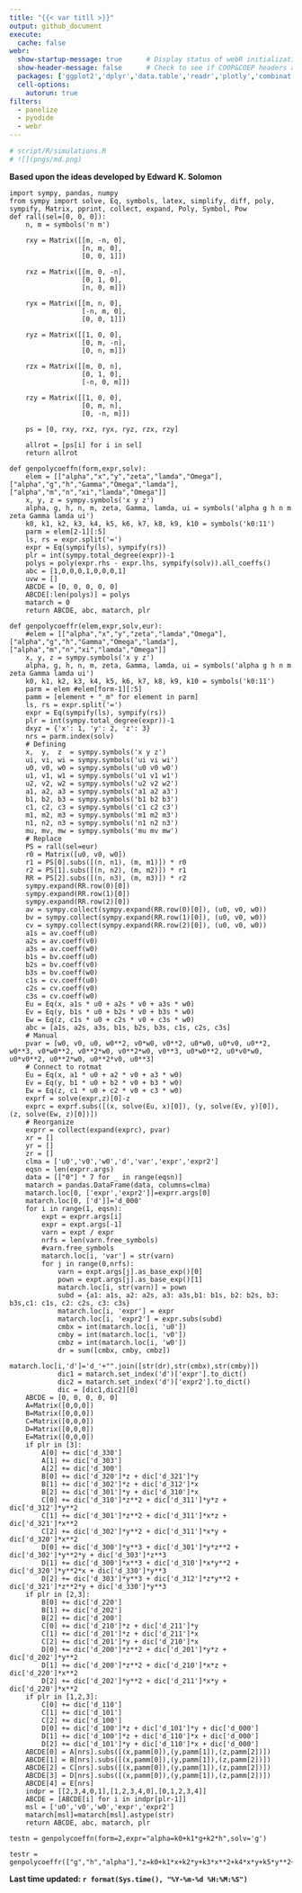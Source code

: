 ```yaml
---
title: "{{< var titll >}}"
output: github_document
execute: 
  cache: false
webr:
  show-startup-message: true      # Display status of webR initialization
  show-header-message: false      # Check to see if COOP&COEP headers are set for speed.
  packages: ['ggplot2','dplyr','data.table','readr','plotly','combinat','htmltools','broom','cowplot'] 
  cell-options:
    autorun: true
filters:
  - panelize
  - pyodide
  - webr
---
```


```r
# script/R/simulations.R
# ![](pngs/md.png)
```

**Based upon the ideas developed by Edward K. Solomon**

```pyodide-python
import sympy, pandas, numpy
from sympy import solve, Eq, symbols, latex, simplify, diff, poly, sympify, Matrix, pprint, collect, expand, Poly, Symbol, Pow
def rall(sel=[0, 0, 0]):
    n, m = symbols('n m')
    
    rxy = Matrix([[m, -n, 0], 
                  [n, m, 0],
                  [0, 0, 1]])
    
    rxz = Matrix([[m, 0, -n], 
                  [0, 1, 0],
                  [n, 0, m]])
    
    ryx = Matrix([[m, n, 0], 
                  [-n, m, 0],
                  [0, 0, 1]])
    
    ryz = Matrix([[1, 0, 0], 
                  [0, m, -n],
                  [0, n, m]])
    
    rzx = Matrix([[m, 0, n], 
                  [0, 1, 0],
                  [-n, 0, m]])
    
    rzy = Matrix([[1, 0, 0], 
                  [0, m, n],
                  [0, -n, m]])
    
    ps = [0, rxy, rxz, ryx, ryz, rzx, rzy]
    
    allrot = [ps[i] for i in sel]
    return allrot
```

```pyodide-python
def genpolycoeffn(form,expr,solv):
    elem = [["alpha","x","y","zeta","lamda","Omega"], ["alpha","g","h","Gamma","Omega","lamda"], ["alpha","m","n","xi","lamda","Omega"]]
    x, y, z = sympy.symbols('x y z')
    alpha, g, h, n, m, zeta, Gamma, lamda, ui = symbols('alpha g h n m zeta Gamma lamda ui')
    k0, k1, k2, k3, k4, k5, k6, k7, k8, k9, k10 = symbols('k0:11')
    parm = elem[2-1][:5]
    ls, rs = expr.split('=')
    expr = Eq(sympify(ls), sympify(rs))
    plr = int(sympy.total_degree(expr))-1
    polys = poly(expr.rhs - expr.lhs, sympify(solv)).all_coeffs()
    abc = [1,0,0,0,1,0,0,0,1]
    uvw = []
    ABCDE = [0, 0, 0, 0, 0]
    ABCDE[:len(polys)] = polys
    matarch = 0
    return ABCDE, abc, matarch, plr

```

```pyodide-python
def genpolycoeffr(elem,expr,solv,eur):
    #elem = [["alpha","x","y","zeta","lamda","Omega"], ["alpha","g","h","Gamma","Omega","lamda"], ["alpha","m","n","xi","lamda","Omega"]]
    x, y, z = sympy.symbols('x y z')
    alpha, g, h, n, m, zeta, Gamma, lamda, ui = symbols('alpha g h n m zeta Gamma lamda ui')
    k0, k1, k2, k3, k4, k5, k6, k7, k8, k9, k10 = symbols('k0:11')
    parm = elem #elem[form-1][:5]
    pamm = [element + "_m" for element in parm]
    ls, rs = expr.split('=')
    expr = Eq(sympify(ls), sympify(rs))
    plr = int(sympy.total_degree(expr))-1
    dxyz = {'x': 1, 'y': 2, 'z': 3}
    nrs = parm.index(solv)
    # Defining
    x,  y,  z  = sympy.symbols('x y z')
    ui, vi, wi = sympy.symbols('ui vi wi')
    u0, v0, w0 = sympy.symbols('u0 v0 w0')
    u1, v1, w1 = sympy.symbols('u1 v1 w1')
    u2, v2, w2 = sympy.symbols('u2 v2 w2')
    a1, a2, a3 = sympy.symbols('a1 a2 a3')
    b1, b2, b3 = sympy.symbols('b1 b2 b3')
    c1, c2, c3 = sympy.symbols('c1 c2 c3')
    m1, m2, m3 = sympy.symbols('m1 m2 m3')
    n1, n2, n3 = sympy.symbols('n1 n2 n3')
    mu, mv, mw = sympy.symbols('mu mv mw')
    # Replace
    PS = rall(sel=eur)
    r0 = Matrix([u0, v0, w0])
    r1 = PS[0].subs([(n, n1), (m, m1)]) * r0
    r2 = PS[1].subs([(n, n2), (m, m2)]) * r1
    RR = PS[2].subs([(n, n3), (m, m3)]) * r2
    sympy.expand(RR.row(0)[0])
    sympy.expand(RR.row(1)[0])
    sympy.expand(RR.row(2)[0])
    av = sympy.collect(sympy.expand(RR.row(0)[0]), (u0, v0, w0))
    bv = sympy.collect(sympy.expand(RR.row(1)[0]), (u0, v0, w0))
    cv = sympy.collect(sympy.expand(RR.row(2)[0]), (u0, v0, w0))
    a1s = av.coeff(u0)
    a2s = av.coeff(v0)
    a3s = av.coeff(w0)
    b1s = bv.coeff(u0)
    b2s = bv.coeff(v0)
    b3s = bv.coeff(w0)
    c1s = cv.coeff(u0)
    c2s = cv.coeff(v0)
    c3s = cv.coeff(w0)
    Eu = Eq(x, a1s * u0 + a2s * v0 + a3s * w0)
    Ev = Eq(y, b1s * u0 + b2s * v0 + b3s * w0)
    Ew = Eq(z, c1s * u0 + c2s * v0 + c3s * w0)
    abc = [a1s, a2s, a3s, b1s, b2s, b3s, c1s, c2s, c3s]
    # Manual
    pvar = [w0, v0, u0, w0**2, v0*w0, v0**2, u0*w0, u0*v0, u0**2, w0**3, v0*w0**2, v0**2*w0, v0**2*w0, v0**3, u0*w0**2, u0*v0*w0, u0*v0**2, u0**2*w0, u0**2*v0, u0**3]
    # Connect to rotmat
    Eu = Eq(x, a1 * u0 + a2 * v0 + a3 * w0)
    Ev = Eq(y, b1 * u0 + b2 * v0 + b3 * w0)
    Ew = Eq(z, c1 * u0 + c2 * v0 + c3 * w0)
    exprf = solve(expr,z)[0]-z
    exprc = exprf.subs([(x, solve(Eu, x)[0]), (y, solve(Ev, y)[0]), (z, solve(Ew, z)[0])])
    # Reorganize
    exprr = collect(expand(exprc), pvar)
    xr = [] 
    yr = []
    zr = []
    clma = ['u0','v0','w0','d','var','expr','expr2']
    eqsn = len(exprr.args)
    data = [["0"] * 7 for _ in range(eqsn)]
    matarch = pandas.DataFrame(data, columns=clma)
    matarch.loc[0, ['expr','expr2']]=exprr.args[0]
    matarch.loc[0, ['d']]='d_000'
    for i in range(1, eqsn):
        expt = exprr.args[i]
        expr = expt.args[-1]
        varn = expt / expr
        nrfs = len(varn.free_symbols)
        #varn.free_symbols
        matarch.loc[i, 'var'] = str(varn)
        for j in range(0,nrfs):
            varn = expt.args[j].as_base_exp()[0]
            pown = expt.args[j].as_base_exp()[1]
            matarch.loc[i, str(varn)] = pown
            subd = {a1: a1s, a2: a2s, a3: a3s,b1: b1s, b2: b2s, b3: b3s,c1: c1s, c2: c2s, c3: c3s}
            matarch.loc[i, 'expr'] = expr
            matarch.loc[i, 'expr2'] = expr.subs(subd) 
            cmbx = int(matarch.loc[i, 'u0'])
            cmby = int(matarch.loc[i, 'v0'])
            cmbz = int(matarch.loc[i, 'w0'])
            dr = sum([cmbx, cmby, cmbz])
            matarch.loc[i,'d']='d_'+"".join([str(dr),str(cmbx),str(cmby)])
            dic1 = matarch.set_index('d')['expr'].to_dict()
            dic2 = matarch.set_index('d')['expr2'].to_dict()
            dic = [dic1,dic2][0]
    ABCDE = [0, 0, 0, 0, 0]
    A=Matrix([0,0,0])
    B=Matrix([0,0,0])
    C=Matrix([0,0,0])
    D=Matrix([0,0,0])
    E=Matrix([0,0,0])
    if plr in [3]:
        A[0] += dic['d_330']
        A[1] += dic['d_303']
        A[2] += dic['d_300']
        B[0] += dic['d_320']*z + dic['d_321']*y
        B[1] += dic['d_302']*z + dic['d_312']*x
        B[2] += dic['d_301']*y + dic['d_310']*x
        C[0] += dic['d_310']*z**2 + dic['d_311']*y*z + dic['d_312']*y**2
        C[1] += dic['d_301']*z**2 + dic['d_311']*x*z + dic['d_321']*x**2
        C[2] += dic['d_302']*y**2 + dic['d_311']*x*y + dic['d_320']*x**2
        D[0] += dic['d_300']*y**3 + dic['d_301']*y*z**2 + dic['d_302']*y**2*y + dic['d_303']*z**3
        D[1] += dic['d_300']*x**3 + dic['d_310']*x*y**2 + dic['d_320']*y**2*x + dic['d_330']*y**3
        D[2] += dic['d_303']*y**3 + dic['d_312']*z*y**2 + dic['d_321']*z**2*y + dic['d_330']*y**3
    if plr in [2,3]:
        B[0] += dic['d_220']
        B[1] += dic['d_202']
        B[2] += dic['d_200']
        C[0] += dic['d_210']*z + dic['d_211']*y
        C[1] += dic['d_201']*z + dic['d_211']*x
        C[2] += dic['d_201']*y + dic['d_210']*x
        D[0] += dic['d_200']*z**2 + dic['d_201']*y*z + dic['d_202']*y**2
        D[1] += dic['d_200']*z**2 + dic['d_210']*x*z + dic['d_220']*x**2
        D[2] += dic['d_202']*y**2 + dic['d_211']*x*y + dic['d_220']*x**2
    if plr in [1,2,3]:
        C[0] += dic['d_110']
        C[1] += dic['d_101']
        C[2] += dic['d_100']
        D[0] += dic['d_100']*z + dic['d_101']*y + dic['d_000']
        D[1] += dic['d_100']*z + dic['d_110']*x + dic['d_000']
        D[2] += dic['d_101']*y + dic['d_110']*x + dic['d_000']
    ABCDE[0] = A[nrs].subs([(x,pamm[0]),(y,pamm[1]),(z,pamm[2])])
    ABCDE[1] = B[nrs].subs([(x,pamm[0]),(y,pamm[1]),(z,pamm[2])])
    ABCDE[2] = C[nrs].subs([(x,pamm[0]),(y,pamm[1]),(z,pamm[2])])
    ABCDE[3] = D[nrs].subs([(x,pamm[0]),(y,pamm[1]),(z,pamm[2])])
    ABCDE[4] = E[nrs]
    indpr = [[2,3,4,0,1],[1,2,3,4,0],[0,1,2,3,4]]
    ABCDE = [ABCDE[i] for i in indpr[plr-1]]
    msl = ['u0','v0','w0','expr','expr2']
    matarch[msl]=matarch[msl].astype(str)
    return ABCDE, abc, matarch, plr
```

```pyodide-python
testn = genpolycoeffn(form=2,expr="alpha=k0+k1*g+k2*h",solv='g')
```

```pyodide-python
testr = genpolycoeffr(["g","h","alpha"],"z=k0+k1*x+k2*y+k3*x**2+k4*x*y+k5*y**2+k6*x**3+k7*x**2*y+k8*y**2*x+k9*y**3",'alpha')
```



**Last time updated: `r format(Sys.time(), "%Y-%m-%d %H:%M:%S")`**







